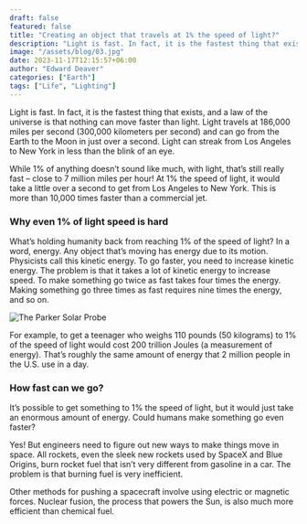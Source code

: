 ```yaml
---
draft: false
featured: false
title: "Creating an object that travels at 1% the speed of light?"
description: "Light is fast. In fact, it is the fastest thing that exists, and a law of the universe is that nothing can move faster than light. Light travels at 186,000 miles per second (300,000 kilometers per second) and can go from the Earth to the Moon in just over a second. Light can streak from Los Angeles to New York in less than the blink of an eye."
image: "/assets/blog/03.jpg"
date: 2023-11-17T12:15:57+06:00
author: "Edward Deaver"
categories: ["Earth"]
tags: ["Life", "Lighting"]
---
```


Light is fast. In fact, it is the fastest thing that exists, and a law of the universe is that nothing can move faster than light. Light travels at 186,000 miles per second (300,000 kilometers per second) and can go from the Earth to the Moon in just over a second. Light can streak from Los Angeles to New York in less than the blink of an eye.

While 1% of anything doesn’t sound like much, with light, that’s still really fast – close to 7 million miles per hour! At 1% the speed of light, it would take a little over a second to get from Los Angeles to New York. This is more than 10,000 times faster than a commercial jet.

### Why even 1% of light speed is hard
What’s holding humanity back from reaching 1% of the speed of light? In a word, energy. Any object that’s moving has energy due to its motion. Physicists call this kinetic energy. To go faster, you need to increase kinetic energy. The problem is that it takes a lot of kinetic energy to increase speed. To make something go twice as fast takes four times the energy. Making something go three times as fast requires nine times the energy, and so on.

![The Parker Solar Probe](https://assets.theconversation.com/files/429627/original/file-20211101-25-c3f9c9.jpg?ixlib=rb-1.1.0&q=30&auto=format&w=754&h=522&fit=crop&dpr=2 "The Parker Solar Probe")

For example, to get a teenager who weighs 110 pounds (50 kilograms) to 1% of the speed of light would cost 200 trillion Joules (a measurement of energy). That’s roughly the same amount of energy that 2 million people in the U.S. use in a day.

### How fast can we go?
It’s possible to get something to 1% the speed of light, but it would just take an enormous amount of energy. Could humans make something go even faster?

Yes! But engineers need to figure out new ways to make things move in space. All rockets, even the sleek new rockets used by SpaceX and Blue Origins, burn rocket fuel that isn’t very different from gasoline in a car. The problem is that burning fuel is very inefficient.

Other methods for pushing a spacecraft involve using electric or magnetic forces. Nuclear fusion, the process that powers the Sun, is also much more efficient than chemical fuel.

